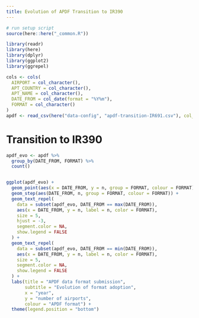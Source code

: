 ```yaml
---
title: Evolution of APDF Transition to IR390
---
```


```r
# run setup script
source(here::here("_common.R"))

library(readr)
library(here)
library(dplyr)
library(ggplot2)
library(ggrepel)

```


```r
cols <- cols(
  AIRPORT = col_character(),
  APT_COUNTRY = col_character(),
  APT_NAME = col_character(),
  DATE_FROM = col_date(format = "%Y%m"),
  FORMAT = col_character()
)
apdf <- read_csv(here("data-config", "apdf-transition-IR691.csv"), col_types = cols)
```

# Transition to IR390

```r
apdf_evo <- apdf %>% 
  group_by(DATE_FROM, FORMAT) %>% 
  count()


ggplot(apdf_evo) +
  geom_point(aes(x = DATE_FROM, y = n, group = FORMAT, colour = FORMAT)) +
  geom_step(aes(DATE_FROM, n, group = FORMAT, colour = FORMAT)) +
  geom_text_repel(
    data = subset(apdf_evo, DATE_FROM == max(DATE_FROM)),
    aes(x = DATE_FROM, y = n, label = n, color = FORMAT),
    size = 5,
    hjust = -3,
    segment.color = NA,
    show.legend = FALSE
  ) +
  geom_text_repel(
    data = subset(apdf_evo, DATE_FROM == min(DATE_FROM)),
    aes(x = DATE_FROM, y = n, label = n, color = FORMAT),
    size = 5,
    segment.color = NA,
    show.legend = FALSE
  ) +
  labs(title = "APDF data format submission",
       subtitle = "Evolution of format adoption",
       x = "year",
       y = "number of airports",
       colour = "APDF format") +
  theme(legend.position = "bottom")
  
```

